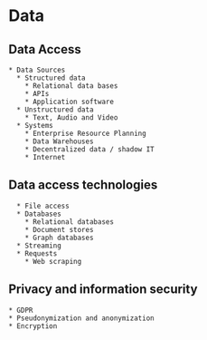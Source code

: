 # Data

## Data Access
    * Data Sources
      * Structured data
        * Relational data bases
        * APIs
        * Application software
      * Unstructured data
        * Text, Audio and Video
      * Systems
        * Enterprise Resource Planning
        * Data Warehouses
        * Decentralized data / shadow IT
        * Internet

## Data access technologies
      * File access
      * Databases
        * Relational databases
        * Document stores
        * Graph databases
      * Streaming
      * Requests
        * Web scraping

## Privacy and information security
    * GDPR
    * Pseudonymization and anonymization
    * Encryption
